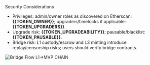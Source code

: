<!-- markdownlint-disable MD041 -->

<Section>
  <AnimatedHeading as="h1">Security Considerations</AnimatedHeading>
  <ul className="list-disc pl-6 mt-2">
    <li>
      Privileges: admin/owner roles as discovered on Etherscan:
      <strong>{{TOKEN_OWNER}}</strong>; upgraders/timelocks if applicable:
      <strong>{{TOKEN_UPGRADERS}}</strong>.
    </li>
    <li>
      Upgrade risk: <strong>{{TOKEN_UPGRADEABILITY}}</strong>; pausable/blacklist:
      <strong>{{TOKEN_PAUSABLE}}</strong>.
    </li>
    <li>
      Bridge risk: L1 custody/escrow and L3 minting introduce replay/censorship risks; users should verify bridge
      contracts.
    </li>
  </ul>

  ![Bridge Flow L1→MVP CHAIN](/figures/fig-bridge.svg)
</Section>
